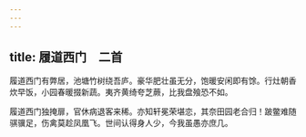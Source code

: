 ```yaml
---
---
---
```

title: 履道西门　二首
---



履道西门有弊居，池塘竹树绕吾庐。豪华肥壮虽无分，饱暖安闲即有馀。行灶朝香炊早饭，小园春暖掇新蔬。夷齐黄绮夸芝蕨，比我盘飱恐不如。

履道西门独掩扉，官休病退客来稀。亦知轩冕荣堪恋，其奈田园老合归！跛鳖难随骐骥足，伤禽莫趁凤凰飞。世间认得身人少，今我虽愚亦庶几。
